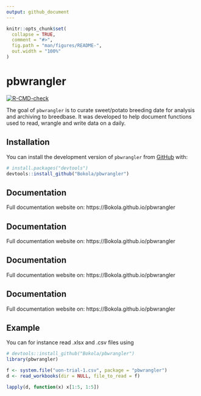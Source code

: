 ```yaml
---
output: github_document
---
```


<!-- README.md is generated from README.Rmd. Please edit that file -->

```r
knitr::opts_chunk$set(
  collapse = TRUE,
  comment = "#>",
  fig.path = "man/figures/README-",
  out.width = "100%"
)
```

# pbwrangler

<!-- badges: start -->
[![R-CMD-check](https://github.com/Bokola/pbwrangler/actions/workflows/R-CMD-check.yaml/badge.svg)](https://github.com/Bokola/pbwrangler/actions/workflows/R-CMD-check.yaml)
<!-- badges: end -->

The goal of `pbwrangler` is to curate sweet/potato breeding date for analysis and archiving to breedbase. It was developed to help document functions used to read, wrangle and write data on a daily.

## Installation

You can install the development version of `pbwrangler` from [GitHub](https://github.com/) with: 

``` r
# install.packages("devtools")
devtools::install_github("Bokola/pbwrangler")
```

## Documentation

Full documentation website on: https://Bokola.github.io/pbwrangler

## Documentation

Full documentation website on: https://Bokola.github.io/pbwrangler

## Documentation

Full documentation website on: https://Bokola.github.io/pbwrangler

## Documentation

Full documentation website on: https://Bokola.github.io/pbwrangler

## Example

You can for instance read .xlsx and .csv files using 

```r
# devtools::install_github("Bokola/pbwrangler")
library(pbwrangler)

f <- system.file("uon-trial-1.csv", package = "pbwrangler")
d <- read_workbooks(dir = NULL, file_to_read = f)

```


```r
lapply(d, function(x) x[1:5, 1:5])
```



